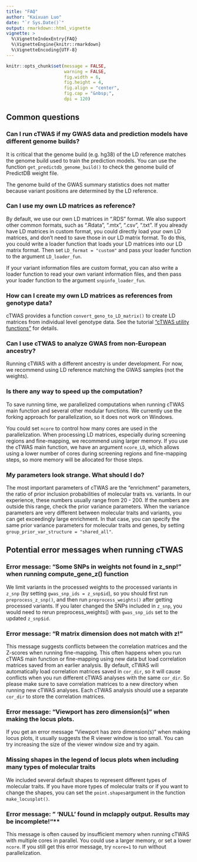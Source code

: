 ```yaml
---
title: "FAQ"
author: "Kaixuan Luo"
date: "`r Sys.Date()`"
output: rmarkdown::html_vignette
vignette: >
  %\VignetteIndexEntry{FAQ}
  %\VignetteEngine{knitr::rmarkdown}
  %\VignetteEncoding{UTF-8}
---
```



```r
knitr::opts_chunk$set(message = FALSE,
                      warning = FALSE,
                      fig.width = 6,
                      fig.height = 4,
                      fig.align = "center",
                      fig.cap = "&nbsp;",
                      dpi = 120)
```


## Common questions

###  Can I run cTWAS if my GWAS data and prediction models have different genome builds?

It is critical that the genome build (e.g. hg38) of the LD reference matches the genome build used to train the prediction models.  You can use the function `get_predictdb_genome_build()` to check the genome build of PredictDB weight file.

The genome build of the GWAS summary statistics does not matter because variant positions are determined by the LD reference.

### Can I use my own LD matrices as reference?

By default, we use our own LD matrices in ".RDS" format. We also support other common formats, such as ".Rdata", ".mtx", ".csv", ".txt". If you already have LD matrices in custom format, you could directly load your own LD matrices, and don't need to save those in our LD matrix format. To do this, you could write a loader function that loads your LD matrices into our LD matrix format. Then set `LD_format = "custom"` and pass your loader function to the argument `LD_loader_fun`. 

If your variant information files are custom format, you can also write a loader function to read your own variant information files, and then pass your loader function to the argument `snpinfo_loader_fun`. 

### How can I create my own LD matrices as references from genotype data?

cTWAS provides a function `convert_geno_to_LD_matrix()` to create LD matrices from  individual level genotype data. See the tutorial ["cTWAS utility functions"][utility_functions_tutorial] for details.

### Can I use cTWAS to analyze GWAS from non-European ancestry?

Running cTWAS with a different ancestry is under development. For now, we recommend using LD reference matching the GWAS samples (not the weights). 

### Is there any way to speed up the computation?

To save running time, we parallelized computations when running cTWAS main function and several other modular functions. We currently use the forking approach for parallelization, so it does not work on Windows. 

You could set `ncore` to control how many cores are used in the parallelization.  When processing LD matrices, especially during screening regions and fine-mapping, we recommend using larger memory. If you use the cTWAS main function, we have an argument `ncore_LD`, which allows using a lower number of cores during screening regions and fine-mapping steps, so more memory will be allocated for those steps. 

### My parameters look strange. What should I do? 

The most important parameters of cTWAS are the “enrichment” parameters, the ratio of prior inclusion probabilities of molecular traits vs. variants. In our experience, these numbers usually range from 20 - 200. If the numbers are outside this range, check the prior variance parameters. When the variance parameters are very different between molecular traits and variants, you can get exceedingly large enrichment. In that case, you can specify the same prior variance parameters for molecular traits and genes, by setting `group_prior_var_structure = "shared_all"`. 

## Potential error messages when running cTWAS

### Error message: "Some SNPs in weights not found in z_snp!" when running compute_gene_z() function

We limit variants in the processed weights to the processed variants in `z_snp` (by setting `gwas_snp_ids = z_snp$id`), so you should first run `preprocess_z_snp()`, and then run `preprocess_weights()` after getting processed variants.  If you later changed the SNPs included in `z_snp`, you would need to rerun preprocess_weights() with `gwas_snp_ids` set to the updated `z_snp$id`.

### Error message: “R matrix dimension does not match with z!"
   
This message suggests conflicts between the correlation matrices and the Z-scores when running fine-mapping. This often happens when you run cTWAS main function or fine-mapping using new data but load correlation matrices saved from an earlier analysis. By default, cTWAS will automatically load correlation matrices saved in `cor_dir`, so it will cause conflicts when you run different cTWAS analyses with the same `cor_dir`. So please make sure to save correlation matrices to a new directory when running new cTWAS analyses. Each cTWAS analysis should use a separate `cor_dir` to store the correlation matrices. 

### Error message: "Viewport has zero dimension(s)" when making the locus plots.

If you get an error message "Viewport has zero dimension(s)" when making locus plots, it usually suggests the R viewer window is too small. You can try increasing the size of the viewer window size and try again. 

### Missing shapes in the legend of locus plots when including many types of molecular traits

We included several default shapes to represent different types of molecular traits. If you have more types of molecular traits or if you want to change the shapes, you can set the `point.shapes`argument in the function `make_locusplot()`. 

### Error message: " 'NULL' found in mclapply output. Results may be incomplete!"**

This message is often caused by insufficient memory when running cTWAS with multiple cores in parallel. You could use a larger memory, or set a lower `ncore`. If you still get this error message, try `ncore=1` to run without parallelization. 


[minimal_tutorial]: https://xinhe-lab.github.io/multigroup_ctwas/articles/minimal_tutorial.html
[preparing_input_data_tutorial]: https://xinhe-lab.github.io/multigroup_ctwas/articles/preparing_input_data.html
[running_ctwas_analysis_tutorial]: https://xinhe-lab.github.io/multigroup_ctwas/articles/running_ctwas_analysis.html
[summarizing_results_tutorial]: https://xinhe-lab.github.io/multigroup_ctwas/articles/summarizing_results.html
[sample_report_tutorial]: https://xinhe-lab.github.io/multigroup_ctwas/articles/sample_report.html
[postprocessing_tutorial]: https://xinhe-lab.github.io/multigroup_ctwas/articles/postprocessing.html
[utility_functions_tutorial]:https://xinhe-lab.github.io/multigroup_ctwas/articles/utility_functions.html

